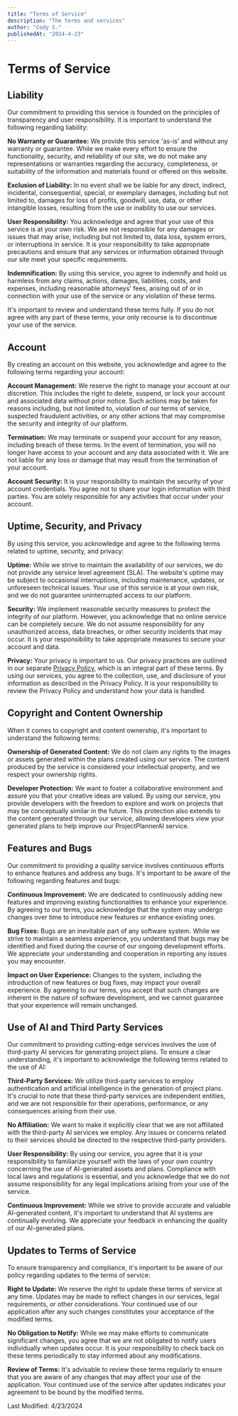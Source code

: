 ```yaml
---
title: "Terms of Service"
description: "The terms and services"
author: "Cody S."
publishedAt: "2024-4-23"
---
```


# Terms of Service

## Liability

Our commitment to providing this service is founded on the principles of
transparency and user responsibility. It is important to understand the
following regarding liability:

**No Warranty or Guarantee:** We provide this service &apos;as-is&apos;
and without any warranty or guarantee. While we make every effort to ensure the functionality,
security, and reliability of our site, we do not make any representations or warranties
regarding the accuracy, completeness, or suitability of the information and materials
found or offered on this website.

**Exclusion of Liability:** In no event shall we be liable for any direct,
indirect, incidental, consequential, special, or exemplary damages, including but
not limited to, damages for loss of profits, goodwill, use, data, or other intangible
losses, resulting from the use or inability to use our services.

**User Responsibility:** You acknowledge and agree that your use of this
service is at your own risk. We are not responsible for any damages or issues that
may arise, including but not limited to, data loss, system errors, or interruptions
in service. It is your responsibility to take appropriate precautions and ensure
that any services or information obtained through our site meet your specific requirements.

**Indemnification:** By using this service, you agree to indemnify and hold
us harmless from any claims, actions, damages, liabilities, costs, and expenses,
including reasonable attorneys&apos; fees, arising out of or in connection with your
use of the service or any violation of these terms.

It&apos;s important to review and understand these terms fully. If you
do not agree with any part of these terms, your only recourse is to
discontinue your use of the service.

## Account

By creating an account on this website, you acknowledge and agree to the
following terms regarding your account:

**Account Management:** We reserve the right to manage your account at our
discretion. This includes the right to delete, suspend, or lock your account and
associated data without prior notice. Such actions may be taken for reasons including,
but not limited to, violation of our terms of service, suspected fraudulent activities,
or any other actions that may compromise the security and integrity of our platform.

**Termination:** We may terminate or suspend your account for any reason,
including breach of these terms. In the event of termination, you will no longer
have access to your account and any data associated with it. We are not liable for
any loss or damage that may result from the termination of your account.

**Account Security:** It is your responsibility to maintain the security
of your account credentials. You agree not to share your login information with third
parties. You are solely responsible for any activities that occur under your account.

## Uptime, Security, and Privacy

By using this service, you acknowledge and agree to the following terms
related to uptime, security, and privacy:

**Uptime:** While we strive to maintain the availability of our services,
we do not provide any service level agreement (SLA). The website&apos;s uptime may
be subject to occasional interruptions, including maintenance, updates, or unforeseen
technical issues. Your use of this service is at your own risk, and we do not guarantee
uninterrupted access to our platform.

**Security:** We implement reasonable security measures to protect the integrity
of our platform. However, you acknowledge that no online service can be completely
secure. We do not assume responsibility for any unauthorized access, data breaches,
or other security incidents that may occur. It is your responsibility to take appropriate
measures to secure your account and data.

**Privacy:** Your privacy is important to us. Our privacy practices are
outlined in our separate <a href="/privacy-policy" className="dark:text-white">Privacy Policy</a>, which is an integral part of these terms. By using our services, you agree to the
collection, use, and disclosure of your information as described in the Privacy Policy.
It is your responsibility to review the Privacy Policy and understand how your data
is handled.

## Copyright and Content Ownership

When it comes to copyright and content ownership, it&apos;s important to
understand the following terms:

**Ownership of Generated Content:** We do not claim any rights to the images
or assets generated within the plans created using our service. The content produced
by the service is considered your intellectual property, and we respect your ownership
rights.

**Developer Protection:** We want to foster a collaborative environment
and assure you that your creative ideas are valued. By using our service, you provide
developers with the freedom to explore and work on projects that may be conceptually
similar in the future. This protection also extends to the content generated through
our service, allowing developers view your generated plans to help improve our ProjectPlannerAI
service.

## Features and Bugs

Our commitment to providing a quality service involves continuous
efforts to enhance features and address any bugs. It&apos;s important to
be aware of the following regarding features and bugs:

**Continuous Improvement:** We are dedicated to continuously adding new
features and improving existing functionalities to enhance your experience. By agreeing
to our terms, you acknowledge that the system may undergo changes over time to introduce
new features or enhance existing ones.

**Bug Fixes:** Bugs are an inevitable part of any software system. While
we strive to maintain a seamless experience, you understand that bugs may be identified
and fixed during the course of our ongoing development efforts. We appreciate your
understanding and cooperation in reporting any issues you may encounter.

**Impact on User Experience:** Changes to the system, including the introduction
of new features or bug fixes, may impact your overall experience. By agreeing to
our terms, you accept that such changes are inherent in the nature of software development,
and we cannot guarantee that your experience will remain unchanged.

## Use of AI and Third Party Services

Our commitment to providing cutting-edge services involves the use of
third-party AI services for generating project plans. To ensure a clear
understanding, it&apos;s important to acknowledge the following terms
related to the use of AI:

**Third-Party Services:** We utilize third-party services to employ authentication
and artificial intelligence in the generation of project plans. It&apos;s crucial
to note that these third-party services are independent entities, and we are not
responsible for their operations, performance, or any consequences arising from their
use.

**No Affiliation:** We want to make it explicitly clear that we are not
affiliated with the third-party AI services we employ. Any issues or concerns related
to their services should be directed to the respective third-party providers.

**User Responsibility:** By using our service, you agree that it is your
responsibility to familiarize yourself with the laws of your own country concerning
the use of AI-generated assets and plans. Compliance with local laws and regulations
is essential, and you acknowledge that we do not assume responsibility for any legal
implications arising from your use of the service.

**Continuous Improvement:** While we strive to provide accurate and valuable
AI-generated content, it&apos;s important to understand that AI systems are continually
evolving. We appreciate your feedback in enhancing the quality of our AI-generated
plans.

## Updates to Terms of Service

To ensure transparency and compliance, it&apos;s important to be aware
of our policy regarding updates to the terms of service:

**Right to Update:** We reserve the right to update these terms of service
at any time. Updates may be made to reflect changes in our services, legal requirements,
or other considerations. Your continued use of our application after any such changes
constitutes your acceptance of the modified terms.

**No Obligation to Notify:** While we may make efforts to communicate significant
changes, you agree that we are not obligated to notify users individually when updates
occur. It is your responsibility to check back on these terms periodically to stay
informed about any modifications.

**Review of Terms:** It&apos;s advisable to review these terms regularly
to ensure that you are aware of any changes that may affect your use of the application.
Your continued use of the service after updates indicates your agreement to be bound
by the modified terms.

Last Modified: 4/23/2024
